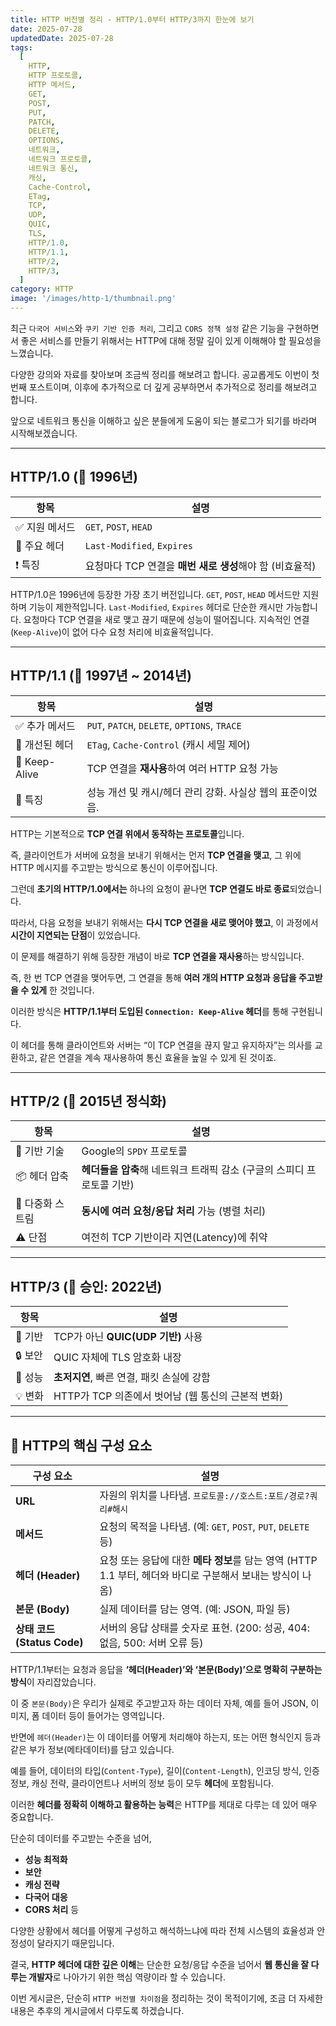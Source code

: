 ```yaml
---
title: HTTP 버전별 정리 - HTTP/1.0부터 HTTP/3까지 한눈에 보기
date: 2025-07-28
updatedDate: 2025-07-28
tags:
  [
    HTTP,
    HTTP 프로토콜,
    HTTP 메서드,
    GET,
    POST,
    PUT,
    PATCH,
    DELETE,
    OPTIONS,
    네트워크,
    네트워크 프로토콜,
    네트워크 통신,
    캐싱,
    Cache-Control,
    ETag,
    TCP,
    UDP,
    QUIC,
    TLS,
    HTTP/1.0,
    HTTP/1.1,
    HTTP/2,
    HTTP/3,
  ]
category: HTTP
image: '/images/http-1/thumbnail.png'
---
```


최근 `다국어 서비스`와 `쿠키 기반 인증 처리`, 그리고 `CORS 정책 설정` 같은 기능을 구현하면서 좋은 서비스를 만들기 위해서는 HTTP에 대해 정말 깊이 있게 이해해야 할 필요성을 느꼈습니다.

다양한 강의와 자료를 찾아보며 조금씩 정리를 해보려고 합니다.
공교롭게도 이번이 첫 번째 포스트이며, 이후에 추가적으로 더 깊게 공부하면서 추가적으로 정리를 해보려고 합니다.

앞으로 네트워크 통신을 이해하고 싶은 분들에게 도움이 되는 블로그가 되기를 바라며 시작해보겠습니다.

---

## **HTTP/1.0 (📅 1996년)**

| 항목           | 설명                                                     |
| -------------- | -------------------------------------------------------- |
| ✅ 지원 메서드 | `GET`, `POST`, `HEAD`                                    |
| 🧩 주요 헤더   | `Last-Modified`, `Expires`                               |
| ❗ 특징        | 요청마다 TCP 연결을 **매번 새로 생성**해야 함 (비효율적) |

HTTP/1.0은 1996년에 등장한 가장 초기 버전입니다. `GET`, `POST`, `HEAD` 메서드만 지원하며 기능이 제한적입니다.
`Last-Modified`, `Expires` 헤더로 단순한 캐시만 가능합니다. 요청마다 TCP 연결을 새로 맺고 끊기 때문에 성능이 떨어집니다. 지속적인 연결(`Keep-Alive`)이 없어 다수 요청 처리에 비효율적입니다.

---

## **HTTP/1.1 (📅 1997년 ~ 2014년)**

| 항목           | 설명                                                      |
| -------------- | --------------------------------------------------------- |
| ✅ 추가 메서드 | `PUT`, `PATCH`, `DELETE`, `OPTIONS`, `TRACE`              |
| 🧩 개선된 헤더 | `ETag`, `Cache-Control` (캐시 세밀 제어)                  |
| 🔄 Keep-Alive  | TCP 연결을 **재사용**하여 여러 HTTP 요청 가능             |
| 📌 특징        | 성능 개선 및 캐시/헤더 관리 강화. 사실상 웹의 표준이었음. |

HTTP는 기본적으로 **TCP 연결 위에서 동작하는 프로토콜**입니다.

즉, 클라이언트가 서버에 요청을 보내기 위해서는 먼저 **TCP 연결을 맺고**, 그 위에 HTTP 메시지를 주고받는 방식으로 통신이 이루어집니다.

그런데 **초기의 HTTP/1.0에서는** 하나의 요청이 끝나면 **TCP 연결도 바로 종료**되었습니다.

따라서, 다음 요청을 보내기 위해서는 **다시 TCP 연결을 새로 맺어야 했고**, 이 과정에서 **시간이 지연되는 단점**이 있었습니다.

이 문제를 해결하기 위해 등장한 개념이 바로 **TCP 연결을 재사용**하는 방식입니다.

즉, 한 번 TCP 연결을 맺어두면, 그 연결을 통해 **여러 개의 HTTP 요청과 응답을 주고받을 수 있게** 한 것입니다.

이러한 방식은 **HTTP/1.1부터 도입된 `Connection: Keep-Alive` 헤더**를 통해 구현됩니다.

이 헤더를 통해 클라이언트와 서버는 “이 TCP 연결을 끊지 말고 유지하자”는 의사를 교환하고, 같은 연결을 계속 재사용하여 통신 효율을 높일 수 있게 된 것이죠.

---

## **HTTP/2 (📅 2015년 정식화)**

| 항목             | 설명                                                                   |
| ---------------- | ---------------------------------------------------------------------- |
| 🚀 기반 기술     | Google의 `SPDY` 프로토콜                                               |
| 📦 헤더 압축     | **헤더들을 압축**해 네트워크 트래픽 감소 (구글의 스피디 프로토콜 기반) |
| 🔄 다중화 스트림 | **동시에 여러 요청/응답 처리** 가능 (병렬 처리)                        |
| ⚠️ 단점          | 여전히 TCP 기반이라 지연(Latency)에 취약                               |

---

## **HTTP/3 (📅 승인: 2022년)**

| 항목    | 설명                                               |
| ------- | -------------------------------------------------- |
| 🚧 기반 | TCP가 아닌 **QUIC(UDP 기반)** 사용                 |
| 🔒 보안 | QUIC 자체에 TLS 암호화 내장                        |
| 🚀 성능 | **초저지연**, 빠른 연결, 패킷 손실에 강함          |
| 💡 변화 | HTTP가 TCP 의존에서 벗어남 (웹 통신의 근본적 변화) |

---

## **🧱 HTTP의 핵심 구성 요소**

| 구성 요소                   | 설명                                                                                                       |
| --------------------------- | ---------------------------------------------------------------------------------------------------------- |
| **URL**                     | 자원의 위치를 나타냄. `프로토콜://호스트:포트/경로?쿼리#해시`                                              |
| **메서드**                  | 요청의 목적을 나타냄. (예: `GET`, `POST`, `PUT`, `DELETE` 등)                                              |
| **헤더 (Header)**           | 요청 또는 응답에 대한 **메타 정보**를 담는 영역 (HTTP 1.1 부터, 헤더와 바디로 구분해서 보내는 방식이 나옴) |
| **본문 (Body)**             | 실제 데이터를 담는 영역. (예: JSON, 파일 등)                                                               |
| **상태 코드 (Status Code)** | 서버의 응답 상태를 숫자로 표현. (200: 성공, 404: 없음, 500: 서버 오류 등)                                  |

HTTP/1.1부터는 요청과 응답을 **‘헤더(Header)’와 ‘본문(Body)’으로 명확히 구분하는 방식**이 자리잡았습니다.

이 중 `본문(Body)`은 우리가 실제로 주고받고자 하는 데이터 자체, 예를 들어 JSON, 이미지, 폼 데이터 등이 들어가는 영역입니다.

반면에 `헤더(Header)`는 이 데이터를 어떻게 처리해야 하는지, 또는 어떤 형식인지 등과 같은 부가 정보(메타데이터)를 담고 있습니다.

예를 들어, 데이터의 타입(`Content-Type`), 길이(`Content-Length`), 인코딩 방식, 인증 정보, 캐싱 전략, 클라이언트나 서버의 정보 등이 모두 **헤더**에 포함됩니다.

이러한 **헤더를 정확히 이해하고 활용하는 능력**은 HTTP를 제대로 다루는 데 있어 매우 중요합니다.

단순히 데이터를 주고받는 수준을 넘어,

- **성능 최적화**
- **보안**
- **캐싱 전략**
- **다국어 대응**
- **CORS 처리** 등

다양한 상황에서 헤더를 어떻게 구성하고 해석하느냐에 따라 전체 시스템의 효율성과 안정성이 달라지기 때문입니다.

결국, **HTTP 헤더에 대한 깊은 이해**는 단순한 요청/응답 수준을 넘어서 **웹 통신을 잘 다루는 개발자**로 나아가기 위한 핵심 역량이라 할 수 있습니다.

이번 게시글은, 단순히 `HTTP 버전별 차이점`을 정리하는 것이 목적이기에, 조금 더 자세한 내용은 추후의 게시글에서 다루도록 하겠습니다.
